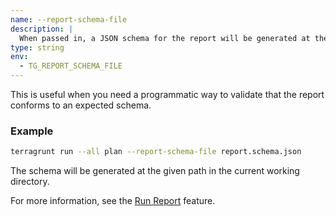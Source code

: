 ```yaml
---
name: --report-schema-file
description: |
  When passed in, a JSON schema for the report will be generated at the specified path.
type: string
env:
  - TG_REPORT_SCHEMA_FILE
---
```


This is useful when you need a programmatic way to validate that the report conforms to an expected schema.

### Example

```bash
terragrunt run --all plan --report-schema-file report.schema.json
```

The schema will be generated at the given path in the current working directory.

For more information, see the [Run Report](/docs/features/run-report) feature.
